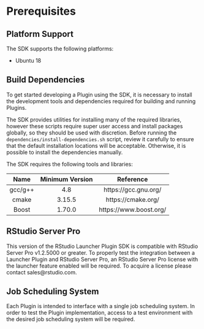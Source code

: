 # Prerequisites {#prereqs}

## Platform Support {#plat-support}

The SDK supports the following platforms:

<!-- TODO: Table here? Other Platforms? More details? -->
* Ubuntu 18

## Build Dependencies {#builddep}

To get started developing a Plugin using the SDK, it is necessary to install the development tools and dependencies required for building and running Plugins.

The SDK provides utilities for installing many of the required libraries, however these scripts require super user access and install packages globally, so they should be used with discretion. Before running the `dependencies/install-dependencies.sh` script, review it carefully to ensure that the default installation locations will be acceptable. Otherwise, it is possible to install the dependencies manually.

The SDK requires the following tools and libraries:

  Name     Minimum Version          Reference
--------  -----------------  -----------------------
gcc/g++   4.8                https://gcc.gnu.org/
cmake     3.15.5             https://cmake.org/
Boost     1.70.0             https://www.boost.org/


## RStudio Server Pro {#rsp}

This version of the RStudio Launcher Plugin SDK is compatible with RStudio Server Pro v1.2.5000 or greater. To properly test the integration between a Launcher Plugin and RStudio Server Pro, an RStudio Server Pro license with the launcher feature enabled will be required. To acquire a license please contact sales@rstudio.com.

## Job Scheduling System {#jss}

Each Plugin is intended to interface with a single job scheduling system. In order to test the Plugin implementation, access to a test environment with the desired job scheduling system will be required.
